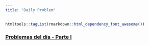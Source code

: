 ```yaml
---
title: "Daily Problem"
---
```


```r
htmltools::tagList(rmarkdown::html_dependency_font_awesome())
```

### [Problemas del día - Parte I](https://vjudge.net/contest/353445)


